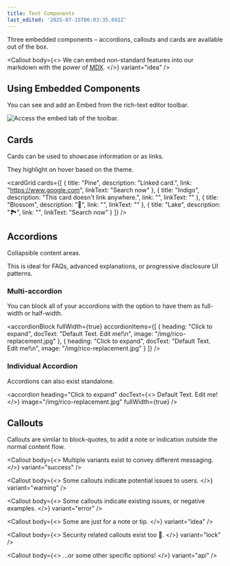 ```yaml
---
title: Text Components
last_edited: '2025-07-15T06:03:35.691Z'
---
```


Three embedded components – accordions, callouts and cards are available out of the box.

<Callout
  body={<>
    We can embed non-standard features into our markdown with the power of [MDX](https://mdxjs.com/).
  </>}
  variant="idea"
/>

## Using Embedded Components

You can see and add an Embed from the rich-text editor toolbar.

![](</img/docs-assets/embed-toolbar-access.png> "Access the embed tab of the toolbar.")

## Cards

Cards can be used to showcase information or as links.

They highlight on hover based on the theme.

<cardGrid
  cards={[
    {
      title: "Pine",
      description: "Linked card.",
      link: "https://www.google.com",
      linkText: "Search now"
    },
    {
      title: "Indigo",
      description: "This card doesn't link anywhere.",
      link: "",
      linkText: ""
    },
    { title: "Blossom", description: "🌸", link: "", linkText: "" },
    { title: "Lake", description: "🏞️", link: "", linkText: "Search now" }
  ]}
/>

## Accordions

Collapsible content areas.

This is ideal for FAQs, advanced explanations, or progressive disclosure UI patterns.

### Multi-accordion

You can block all of your accordions with the option to have them as full-width or half-width.

<accordionBlock
  fullWidth={true}
  accordionItems={[
    {
      heading: "Click to expand",
      docText: "Default Text. Edit me!\n",
      image: "/img/rico-replacement.jpg"
    },
    {
      heading: "Click to expand",
      docText: "Default Text. Edit me!\n",
      image: "/img/rico-replacement.jpg"
    }
  ]}
/>

### Individual Accordion

Accordions can also exist standalone.

<accordion
  heading="Click to expand"
  docText={<>
    Default Text. Edit me!
  </>}
  image="/img/rico-replacement.jpg"
  fullWidth={true}
/>

## Callouts

Callouts are similar to block-quotes, to add a note or indication outside the normal content flow.

<Callout
  body={<>
    Multiple variants exist to convey different messaging.
  </>}
  variant="success"
/>

<Callout
  body={<>
    Some callouts indicate potential issues to users.
  </>}
  variant="warning"
/>

<Callout
  body={<>
    Some callouts indicate existing issues, or negative examples.
  </>}
  variant="error"
/>

<Callout
  body={<>
    Some are just for a note or tip.
  </>}
  variant="idea"
/>

<Callout
  body={<>
    Security related callouts exist too 👮.
  </>}
  variant="lock"
/>

<Callout
  body={<>
    …or some other specific options!
  </>}
  variant="api"
/>
